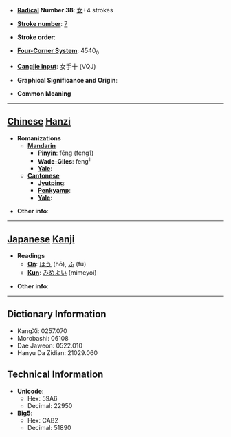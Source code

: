 * '''[[Wiktionary:Chinese radical index| Radical]] Number 38''': [[Wiktionary:Chinese radical index 女|女]]+4 strokes

* '''[[Wiktionary:Chinese total strokes index|Stroke number]]''': [[Wiktionary:Chinese total strokes index 7|7]]

* '''Stroke order''': 

* '''[[Wiktionary:Chinese four corner index|Four-Corner System]]''': 4540<sub>0</sub>

* '''[[Wiktionary:Chinese Cangjie index|Cangjie input]]''': 女手十 (VQJ)

* '''Graphical Significance and Origin''': 

* '''Common Meaning'''

----

== [[Chinese]] [[Hanzi]] ==

* '''Romanizations'''
** '''[[Mandarin]]'''
*** '''[[Pinyin]]''': fēng (feng1)
*** '''[[Wade-Giles]]''': feng<sup>1</sup>
*** '''[[Yale]]''': 
** '''[[Cantonese]]'''
*** '''[[Jyutping]]''':
*** '''[[Penkyamp]]''': 
*** '''[[Yale]]''': 

* '''Other info''': 

----

== [[Japanese]] [[Kanji]] ==

* '''Readings'''
** '''[[On]]''': [[ほう]] (hō), [[ふ]] (fu)
** '''[[Kun]]''': [[みめよい]] (mimeyoi)

* '''Other info''':  

----

== Dictionary Information ==

* KangXi: 0257.070
* Morobashi: 06108
* Dae Jaweon: 0522.010
* Hanyu Da Zidian: 21029.060

== Technical Information ==

* '''Unicode''':
** Hex: 59A6
** Decimal: 22950
* '''Big5''':
** Hex: CAB2
** Decimal: 51890